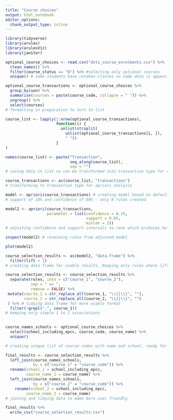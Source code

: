 ```yaml
---
title: "Course choices"
output: html_notebook
editor_options: 
  chunk_output_type: inline
---
```


```r
library(tidyverse)
library(arules)
library(arulesViz)
library(janitor)
```

```r
optional_course_choices <- read.csv("dsti_course_enrolments.csv") %>% 
  clean_names() %>% 
  filter(course_status == "O") %>% #selecting only optional courses
  unique() # some students have retaken classes so same data is appearing twice, filtering out any duplicates
```

```r
optional_course_transactions <- optional_course_choices %>% 
  group_by(uun) %>%
  summarise(courses = paste(course_code, collapse = " ")) %>%
  ungroup() %>% 
  select(courses)
# formatting in preparation to turn to list
```

```r
course_list <- lapply(1:nrow(optional_course_transactions), 
                      function(i) {
                        unlist(strsplit(
                          unlist(optional_course_transactions[i, ]), 
                          " "))
                      }
)

names(course_list) <- paste("Transaction", 
                            seq_along(course_list), 
                            sep = "")
# saving data in list so can be transformed into transaction type for apriori analysis
```

```r
course_transactions <- as(course_list, "transactions")
# transforming to transaction type for apriori analysis
```

```r
model <- apriori(course_transactions) # creating model based on default
# support of 10% and confidence of 80% - only 8 rules created
```

```r
model2 <- apriori(course_transactions, 
                  parameter = list(confidence = 0.25,
                                   support = 0.05,
                                   minlen = 2))
# adjusting confidence and support intervals to rate which produces helpful number of rules
```
```r
inspect(model2) # reveiwing rules from adjusted model
```

```r
plot(model2)
```

```r

course_selection_results <- as(model2, "data.frame") %>% 
  filter(lift > 1)
# creating data frame for usable results. Keeping only rules where lift > 1, i.e. positive association

```

```r
course_selection_results <- course_selection_results %>%
  separate(rules, into = c("course_1", "course_2"), 
           sep = " => ",
           remove = FALSE) %>% 
 mutate(course_1 = str_replace_all(course_1, "\\{|\\}", ""),
        course_2 = str_replace_all(course_2, "\\{|\\}", "")
 ) %>% # tidying data frame for more usable format
  filter(!grepl(",", course_1))
# keeping only simple 1 to 1 associations
        
```        
        
```r
course_names_schools <- optional_course_choices %>% 
  select(school_including_epcc, course_code, course_name) %>% 
  unique()

# creating unique list of course codes with name and school, ready for joining with course_selection_results
```

```r
final_results <- course_selection_results %>% 
  left_join(course_names_schools,
            by = c("course_1" = "course_code")) %>% 
  rename(school_1 = school_including_epcc,
         course_name_1 = course_name) %>% 
  left_join(course_names_schools,
            by = c("course_2" = "course_code")) %>% 
    rename(school_2 = school_including_epcc,
         course_name_2 = course_name)
# joining and tidying data to make more user friendly

```

```r
final_results %>% 
  write_csv("course_selection_results.csv")
```

        
        